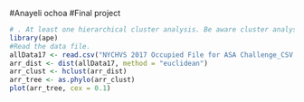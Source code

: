 #Anayeli ochoa
#Final project

```r
# . At least one hierarchical cluster analysis. Be aware cluster analysis can only be used on numerical variables - dont' use any categorical variables in the cluster analysis.
library(ape)
#Read the data file.
allData17 <- read.csv("NYCHVS 2017 Occupied File for ASA Challenge_CSV.csv", TRUE)
arr_dist <- dist(allData17, method = "euclidean")
arr_clust <- hclust(arr_dist)
arr_tree <- as.phylo(arr_clust)
plot(arr_tree, cex = 0.1)
```